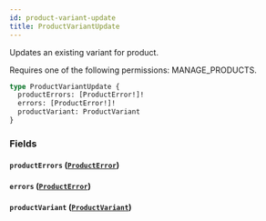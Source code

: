```yaml
---
id: product-variant-update
title: ProductVariantUpdate
---
```


Updates an existing variant for product.

Requires one of the following permissions: MANAGE_PRODUCTS.

```graphql
type ProductVariantUpdate {
  productErrors: [ProductError!]!
  errors: [ProductError!]!
  productVariant: ProductVariant
}
```

### Fields

#### `productErrors` ([`ProductError`](../../../developer/api-reference/objects/product-error))

#### `errors` ([`ProductError`](../../../developer/api-reference/objects/product-error))

#### `productVariant` ([`ProductVariant`](../../../developer/api-reference/objects/product-variant))
